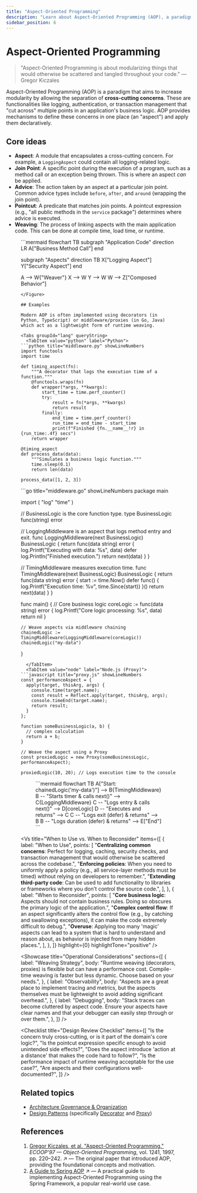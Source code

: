 ```yaml
---
title: "Aspect-Oriented Programming"
description: "Learn about Aspect-Oriented Programming (AOP), a paradigm for modularizing cross-cutting concerns like logging and security."
sidebar_position: 6
---
```



# Aspect-Oriented Programming

> "Aspect-Oriented Programming is about modularizing things that would otherwise be scattered and tangled throughout your code."
> — Gregor Kiczales

Aspect-Oriented Programming (AOP) is a paradigm that aims to increase modularity by allowing the separation of **cross-cutting concerns**. These are functionalities like logging, authentication, or transaction management that "cut across" multiple points in an application's business logic. AOP provides mechanisms to define these concerns in one place (an "aspect") and apply them declaratively.

## Core ideas

- **Aspect**: A module that encapsulates a cross-cutting concern. For example, a `LoggingAspect` could contain all logging-related logic.
- **Join Point**: A specific point during the execution of a program, such as a method call or an exception being thrown. This is where an aspect *can* be applied.
- **Advice**: The action taken by an aspect at a particular join point. Common advice types include `before`, `after`, and `around` (wrapping the join point).
- **Pointcut**: A predicate that matches join points. A pointcut expression (e.g., "all public methods in the `service` package") determines where advice is executed.
- **Weaving**: The process of linking aspects with the main application code. This can be done at compile time, load time, or runtime.

<Figure caption="AOP Weaving Process: Aspects are woven into the application code at specified join points to create composed behavior.">
```mermaid
flowchart TB
  subgraph "Application Code"
    direction LR
    A["Business Method Call"]
  end

  subgraph "Aspects"
    direction TB
    X["Logging Aspect"]
    Y["Security Aspect"]
  end

  A --> W{"Weaver"}
  X --> W
  Y --> W
  W --> Z["Composed Behavior"]
```
</Figure>

## Examples

Modern AOP is often implemented using decorators (in Python, TypeScript) or middleware/proxies (in Go, Java) which act as a lightweight form of runtime weaving.

<Tabs groupId="lang" queryString>
  <TabItem value="python" label="Python">
```python title="middleware.py" showLineNumbers
import functools
import time

def timing_aspect(fn):
    """A decorator that logs the execution time of a function."""
    @functools.wraps(fn)
    def wrapper(*args, **kwargs):
        start_time = time.perf_counter()
        try:
            result = fn(*args, **kwargs)
            return result
        finally:
            end_time = time.perf_counter()
            run_time = end_time - start_time
            print(f"Finished {fn.__name__!r} in {run_time:.4f} secs")
    return wrapper

@timing_aspect
def process_data(data):
    """Simulates a business logic function."""
    time.sleep(0.1)
    return len(data)

process_data([1, 2, 3])
```
  </TabItem>
  <TabItem value="go" label="Go">
```go title="middleware.go" showLineNumbers
package main

import (
    "log"
    "time"
)

// BusinessLogic is the core function type.
type BusinessLogic func(string) error

// LoggingMiddleware is an aspect that logs method entry and exit.
func LoggingMiddleware(next BusinessLogic) BusinessLogic {
    return func(data string) error {
        log.Printf("Executing with data: %s", data)
        defer log.Println("Finished execution.")
        return next(data)
    }
}

// TimingMiddleware measures execution time.
func TimingMiddleware(next BusinessLogic) BusinessLogic {
    return func(data string) error {
        start := time.Now()
        defer func() {
            log.Printf("Execution time: %v", time.Since(start))
        }()
        return next(data)
    }
}

func main() {
    // Core business logic
    coreLogic := func(data string) error {
        log.Printf("Core logic processing: %s", data)
        return nil
    }

    // Weave aspects via middleware chaining
    chainedLogic := TimingMiddleware(LoggingMiddleware(coreLogic))
    chainedLogic("my-data")
}
```
  </TabItem>
  <TabItem value="node" label="Node.js (Proxy)">
```javascript title="proxy.js" showLineNumbers
const performanceAspect = {
  apply(target, thisArg, args) {
    console.time(target.name);
    const result = Reflect.apply(target, thisArg, args);
    console.timeEnd(target.name);
    return result;
  }
};

function someBusinessLogic(a, b) {
  // complex calculation
  return a + b;
}

// Weave the aspect using a Proxy
const proxiedLogic = new Proxy(someBusinessLogic, performanceAspect);

proxiedLogic(10, 20); // Logs execution time to the console
```
  </TabItem>
</Tabs>

<Figure caption="Call flow for the Go middleware example, showing how aspects (middleware) wrap the core logic.">
```mermaid
flowchart TB
  A["Start: chainedLogic('my-data')"] --> B{TimingMiddleware}
  B -- "Starts timer & calls next()" --> C{LoggingMiddleware}
  C -- "Logs entry & calls next()" --> D[coreLogic]
  D -- "Executes and returns" --> C
  C -- "Logs exit (defer) & returns" --> B
  B -- "Logs duration (defer) & returns" --> E["End"]
```
</Figure>

<Vs
  title="When to Use vs. When to Reconsider"
  items={[
    {
      label: "When to Use",
      points: [
        "**Centralizing common concerns**: Perfect for logging, caching, security checks, and transaction management that would otherwise be scattered across the codebase.",
        "**Enforcing policies**: When you need to uniformly apply a policy (e.g., all service-layer methods must be timed) without relying on developers to remember.",
        "**Extending third-party code**: Can be used to add functionality to libraries or frameworks where you don't control the source code.",
      ],
    },
    {
      label: "When to Reconsider",
      points: [
        "**Core business logic**: Aspects should not contain business rules. Doing so obscures the primary logic of the application.",
        "**Complex control flow**: If an aspect significantly alters the control flow (e.g., by catching and swallowing exceptions), it can make the code extremely difficult to debug.",
        "**Overuse**: Applying too many 'magic' aspects can lead to a system that is hard to understand and reason about, as behavior is injected from many hidden places.",
      ],
    },
  ]}
  highlight={0}
  highlightTone="positive"
/>

<Showcase
  title="Operational Considerations"
  sections={[
    {
      label: "Weaving Strategy",
      body: "Runtime weaving (decorators, proxies) is flexible but can have a performance cost. Compile-time weaving is faster but less dynamic. Choose based on your needs.",
    },
    {
      label: "Observability",
      body: "Aspects are a great place to implement tracing and metrics, but the aspects themselves must be lightweight to avoid adding significant overhead.",
    },
    {
      label: "Debugging",
      body: "Stack traces can become cluttered by aspect code. Ensure your aspects have clear names and that your debugger can easily step through or over them.",
    },
  ]}
/>

<Checklist
  title="Design Review Checklist"
  items={[
    "Is the concern truly cross-cutting, or is it part of the domain's core logic?",
    "Is the pointcut expression specific enough to avoid unintended side effects?",
    "Does the aspect introduce 'action at a distance' that makes the code hard to follow?",
    "Is the performance impact of runtime weaving acceptable for the use case?",
    "Are aspects and their configurations well-documented?",
  ]}
/>

## Related topics

- [Architecture Governance & Organization](/docs/architecture-governance-and-organization)
- [Design Patterns](/docs/design-patterns) (specifically [Decorator](/docs/design-patterns/structural/decorator) and [Proxy](/docs/design-patterns/structural/proxy))

## References

1.  [Gregor Kiczales, et al. "Aspect-Oriented Programming."](https://www.cs.ubc.ca/~gregor/papers/kiczales-ECOOP1997-AOP.pdf) *ECOOP'97 — Object-Oriented Programming*, vol. 1241, 1997, pp. 220–242. ↗️ — The original paper that introduced AOP, providing the foundational concepts and motivation.
2.  [A Guide to Spring AOP](https://www.baeldung.com/spring-aop) ↗️ — A practical guide to implementing Aspect-Oriented Programming using the Spring Framework, a popular real-world use case.

